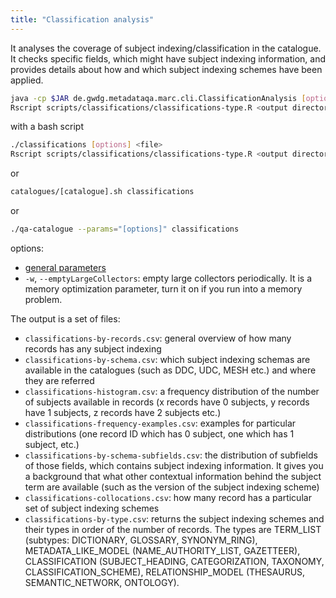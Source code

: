 ```yaml
---
title: "Classification analysis"
---
```


It analyses the coverage of subject indexing/classification in the catalogue.
It checks specific fields, which might have subject indexing information, and
provides details about how and which subject indexing schemes have been applied.

```bash
java -cp $JAR de.gwdg.metadataqa.marc.cli.ClassificationAnalysis [options] <file>
Rscript scripts/classifications/classifications-type.R <output directory>
```
with a bash script
```bash
./classifications [options] <file>
Rscript scripts/classifications/classifications-type.R <output directory>
```
or
```bash
catalogues/[catalogue].sh classifications
```
or
```bash
./qa-catalogue --params="[options]" classifications
```

options:

* [general parameters](#general-parameters)
* `-w`, `--emptyLargeCollectors`: empty large collectors periodically. It is a
  memory optimization parameter, turn it on if you run into a memory problem.

The output is a set of files:

* `classifications-by-records.csv`: general overview of how many records has
  any subject indexing
* `classifications-by-schema.csv`: which subject indexing schemas are available
  in the catalogues (such as DDC, UDC, MESH etc.) and where they are referred
* `classifications-histogram.csv`: a frequency distribution of the number of
  subjects available in records (x records have 0 subjects, y records have 1
  subjects, z records have 2 subjects etc.)
* `classifications-frequency-examples.csv`: examples for particular
  distributions (one record ID which has 0 subject, one which has 1 subject, etc.)
* `classifications-by-schema-subfields.csv`: the distribution of subfields of
  those fields, which contains subject indexing information. It gives you a
  background that what other contextual information behind the subject term are
  available (such as the version of the subject indexing scheme)
* `classifications-collocations.csv`: how many record has a particular set of
  subject indexing schemes
* `classifications-by-type.csv`: returns the subject indexing schemes and their
  types in order of the number of records. The types are TERM_LIST (subtypes:
  DICTIONARY, GLOSSARY, SYNONYM_RING), METADATA_LIKE_MODEL (NAME_AUTHORITY_LIST,
  GAZETTEER), CLASSIFICATION (SUBJECT_HEADING, CATEGORIZATION, TAXONOMY,
  CLASSIFICATION_SCHEME), RELATIONSHIP_MODEL (THESAURUS, SEMANTIC_NETWORK,
  ONTOLOGY).
